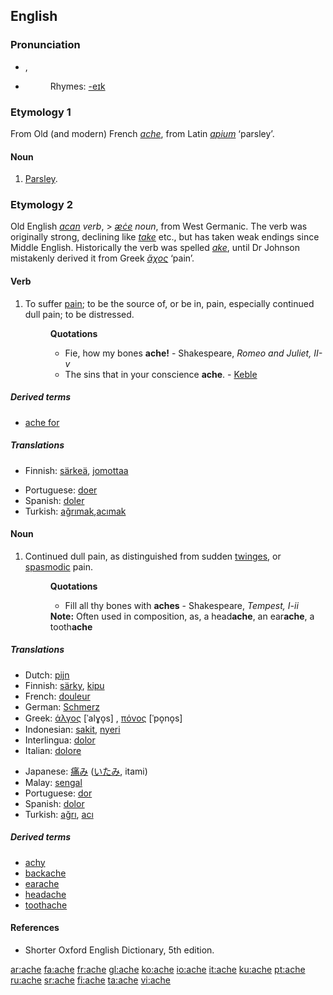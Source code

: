 ==English==

===Pronunciation===
*{{IPA|/eɪk/}}, {{SAMPA|/eIk/}}
*{{audio|en-us-ache.ogg|Audio (US)}}
*:Rhymes: [[Rhymes:English:-eɪk|-eɪk]]

===Etymology 1===
From Old (and modern) French ''[[#French|ache]]'', from Latin ''[[apium]]'' ‘parsley’.

====Noun====
{{en-noun}}

# {{obsolete}} [[parsley|Parsley]].

===Etymology 2===
Old English ''[[acan]]'' ''verb'', > ''[[æce|æċe]]'' ''noun'', from West Germanic.  The verb was originally strong, declining like ''[[take]]'' etc., but has taken weak endings since Middle English.  Historically the verb was spelled ''[[ake]]'', until Dr Johnson mistakenly derived it from Greek ''[[ἄχος]]'' ‘pain’.

====Verb====
{{en-verb|ach|ed}}

# {{intransitive}} To suffer [[pain]]; to be the source of, or be in, pain, especially continued dull pain; to be distressed.
#:'''Quotations'''
#:*Fie, how my bones '''ache!''' - Shakespeare, ''Romeo and Juliet, II-v''
#:*The sins that in your conscience '''ache'''. - [[Keble]]

=====Derived terms=====
*[[ache for]]

=====Translations=====
{{top}}
*Finnish: [[särkeä]], [[jomottaa]]
{{mid}}
*Portuguese: [[doer]]
*Spanish: [[doler]]
*Turkish: [[ağrımak]],[[acımak]]
{{bottom}}

====Noun====
{{en-noun}}

# Continued dull pain, as distinguished from sudden [[twinges]], or [[spasmodic]] pain.
#:'''Quotations'''
#:*Fill all thy bones with '''aches''' - Shakespeare, ''Tempest, I-ii''
#:'''Note:''' Often used in composition, as, a head'''ache''', an ear'''ache''', a tooth'''ache'''

=====Translations=====
{{top}}
*Dutch: [[pijn]] {{m}}
*Finnish: [[särky]], [[kipu]]
*French: [[douleur]] {{f}}
*German: [[Schmerz]] {{m}}
*Greek: [[άλγος]] [ˈalɣo̞s] {{n}}, [[πόνος]] [ˈpo̞no̞s] {{m}}
*Indonesian: [[sakit]], [[nyeri]]
*Interlingua: [[dolor]]
*Italian: [[dolore]]
{{mid}}
*Japanese: [[痛み]] ([[いたみ]], itami)
*Malay: [[sengal]]
*Portuguese: [[dor]] {{f}}
*Spanish: [[dolor]] {{m}}
*Turkish: [[ağrı]], [[acı]]
{{bottom}}

=====Derived terms=====
* [[achy]]
* [[backache]]
* [[earache]]
* [[headache]]
* [[toothache]]

====References====
*Shorter Oxford English Dictionary, 5th edition.

[[ar:ache]]
[[fa:ache]]
[[fr:ache]]
[[gl:ache]]
[[ko:ache]]
[[io:ache]]
[[it:ache]]
[[ku:ache]]
[[pt:ache]]
[[ru:ache]]
[[sr:ache]]
[[fi:ache]]
[[ta:ache]]
[[vi:ache]]
